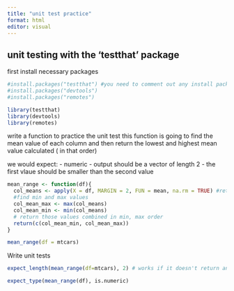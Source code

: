 ```yaml
---
title: "unit test practice"
format: html
editor: visual
---
```


## unit testing with the 'testthat' package

first install necessary packages

```r
#install.packages("testthat") #you need to comment out any install packages lines because they will run again every time you render
#install.packages("devtools")
#install.packages("remotes")

library(testthat)
library(devtools)
library(remotes)
```

write a function to practice the unit test
this function is going to find the mean value of each column and then return the lowest and highest mean value calculated ( in that order)

we would expect:
- numeric
- output should be a vector of length 2 
- the first vlaue should be smaller than the second value
```r

mean_range <- function(df){
  col_means <- apply(X = df, MARGIN = 2, FUN = mean, na.rm = TRUE) #return mean values of each column in a dataframe
  #find min and max values
  col_mean_max <- max(col_means)
  col_mean_min <- min(col_means)
  # return those values combined in min, max order
  return(c(col_mean_min, col_mean_max))
}

mean_range(df = mtcars)
```

Write unit tests
```r
expect_length(mean_range(df=mtcars), 2) # works if it doesn't return anything

expect_type(mean_range(df), is.numeric)
```

